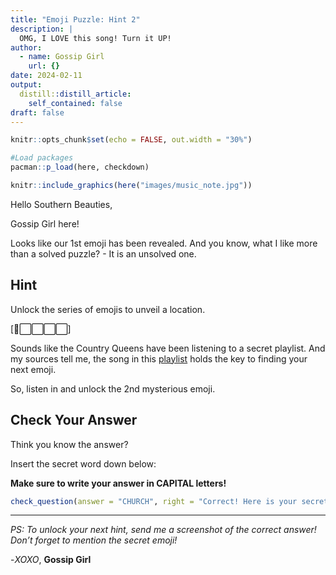 ```yaml
---
title: "Emoji Puzzle: Hint 2"
description: |
  OMG, I LOVE this song! Turn it UP!
author:
  - name: Gossip Girl
    url: {}
date: 2024-02-11
output:
  distill::distill_article:
    self_contained: false
draft: false
---
```


```r
knitr::opts_chunk$set(echo = FALSE, out.width = "30%")
```

```r
#Load packages
pacman::p_load(here, checkdown)
```


```r
knitr::include_graphics(here("images/music_note.jpg"))
```

Hello Southern Beauties, 

Gossip Girl here! 

Looks like our 1st emoji has been revealed. And you know, what I like more than a solved puzzle? - It is an unsolved one. 

## Hint

Unlock the series of emojis to unveil a location.

[🌈⬜⬜⬜⬜]

Sounds like the Country Queens have been listening to a secret playlist. And my sources tell me, the song in this [playlist](https://open.spotify.com/playlist/6kLaF6fHaKlfmZz7gGdXvJ?si=veetImBrRdSTQcQyqcUyzA&pi=u-ygmMlW2oT8i1&nd=1&dlsi=55f2361834544cff) holds the key to finding your next emoji.

So, listen in and unlock the 2nd mysterious emoji.

## Check Your Answer

Think you know the answer?

Insert the secret word down below:

**Make sure to write your answer in CAPITAL letters!**

```r
check_question(answer = "CHURCH", right = "Correct! Here is your secret emoji ⛪", wrong = "Awe... You missed. Try Again!")
```

----------------------------------------------------------
*PS: To unlock your next hint, send me a screenshot of the correct answer! Don't forget to mention the secret emoji!*

-*XOXO*, **Gossip Girl**
